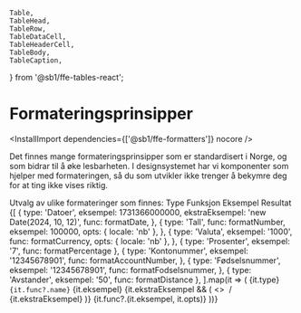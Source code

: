    Table,
    TableHead,
    TableRow,
    TableDataCell,
    TableHeaderCell,
    TableBody,
    TableCaption,
} from '@sb1/ffe-tables-react';

<Meta title="Utils/Formatters" />

# Formateringsprinsipper

<InstallImport dependencies={['@sb1/ffe-formatters']} nocore />

Det finnes mange formateringsprinsipper som er standardisert i Norge, og som bidrar til å øke lesbarheten. I designsystemet har vi komponenter som hjelper med formateringen, så du som utvikler ikke trenger å bekymre deg for at ting ikke vises riktig.

<Table className="sb-unstyled">
    <TableCaption className="sb-unstyled">
        Utvalg av ulike formateringer som finnes:
    </TableCaption>
    <TableHead className="sb-unstyled">
        <TableRow className="sb-unstyled">
            <TableHeaderCell className="sb-unstyled">Type</TableHeaderCell>
            <TableHeaderCell className="sb-unstyled">Funksjon</TableHeaderCell>
            <TableHeaderCell className="sb-unstyled">Eksempel</TableHeaderCell>
            <TableHeaderCell className="sb-unstyled">Resultat</TableHeaderCell>
        </TableRow>
    </TableHead>
    <TableBody>
        {[
            {
                type: 'Datoer',
                eksempel: 1731366000000,
                ekstraEksempel: 'new Date(2024, 10, 12)',
                func: formatDate,
            },
            {
                type: 'Tall',
                func: formatNumber,
                eksempel: 100000,
                opts: { locale: 'nb' },
            },
            {
                type: 'Valuta',
                eksempel: '1000',
                func: formatCurrency,
                opts: { locale: 'nb' },
            },
            { type: 'Prosenter', eksempel: '7', func: formatPercentage },
            {
                type: 'Kontonummer',
                eksempel: '12345678901',
                func: formatAccountNumber,
            },
            {
                type: 'Fødselsnummer',
                eksempel: '12345678901',
                func: formatFodselsnummer,
            },
            { type: 'Avstander', eksempel: '50', func: formatDistance },
        ].map(it => (
            <TableRow className="sb-unstyled" key={it.type}>
                <TableDataCell className="sb-unstyled">{it.type}</TableDataCell>
                <TableDataCell className="sb-unstyled">
                    <code>{it.func?.name}</code>
                </TableDataCell>
                <TableDataCell className="sb-unstyled">
                    {it.eksempel}
                    {it.ekstraEksempel && (
                        <>
                            &nbsp;/ <br /> {it.ekstraEksempel}
                        </>
                    )}
                </TableDataCell>
                <TableDataCell className="sb-unstyled">
                    {it.func?.(it.eksempel, it.opts)}
                </TableDataCell>
            </TableRow>
        ))}
    </TableBody>
</Table>
